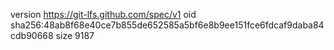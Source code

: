 version https://git-lfs.github.com/spec/v1
oid sha256:48ab8f68e40ce7b855de652585a5bf6e8b9ee151fce6fdcaf9daba84cdb90668
size 9187
